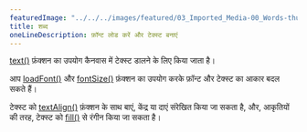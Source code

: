 ---
featuredImage: "../../../images/featured/03_Imported_Media-00_Words-thumbnail.png"
title: शब्द
oneLineDescription: फ़ॉन्ट लोड करें और टेक्स्ट बनाएं
---

<a href='https://p5js.org/reference/#/p5/text' target='_blank'>text()</a> फ़ंक्शन का उपयोग कैनवास में टेक्स्ट डालने के लिए किया जाता है।

आप <a href='https://p5js.org/reference/#/p5/loadFont' target='_blank'>loadFont()</a> और <a href="https://p5js.org/reference/#/p5/fontSize" target="_blank">fontSize()</a> फ़ंक्शन का उपयोग करके फ़ॉन्ट और टेक्स्ट का आकार बदल सकते हैं।

टेक्स्ट को <a href='https://p5js.org/reference/#/p5/textAlign' target='_blank'>textAlign()</a> फ़ंक्शन के साथ बाएं, केंद्र या दाएं संरेखित किया जा सकता है, और, आकृतियों की तरह, टेक्स्ट को <a href='https://p5js.org/reference/#/p5/fill' target='_blank'>fill()</a> से रंगीन किया जा सकता है।
